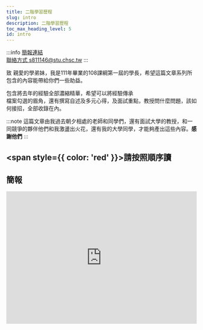 ---
title: 二階學習歷程
slug: intro
description: 二階學習歷程
toc_max_heading_level: 5
id: intro
---  

:::info
[簡報連結](https://docs.google.com/presentation/d/1edUjSR5vt2WgPcIHQrdNpaFoY7yWazjcbrT-17yEIzw/edit?usp=sharing)  
[聯絡方式 s811146@stu.chsc.tw](mailto:s811146@stu.chsc.tw)
:::  

致 親愛的學弟妹，我是111年畢業的108課綱第一屆的學長，希望這篇文章系列所包含的內容能帶給你們一些助益。  

包含將去年的經驗全部濃縮精華，希望可以將經驗傳承  
檔案勾選的眉角，還有撰寫自述及多元心得，及面試重點，教授問什麼問題，該如何接招，全部收錄在內。

:::note
這篇文章由我過去朝夕相處的老師和同學們，還有面試大學的教授，和一同競爭的夥伴他們和我激盪出火花，還有我的大學同學，才能夠產出這些內容。**感謝他們**
:::


## <div><span style={{ color: 'red' }}>請按照順序讀</span></div>


<DocCardList />


## 簡報  

<iframe src="https://docs.google.com/presentation/d/e/2PACX-1vQR7PWptUFfCrMbprDYErm3ojxG7sB8UP77_eLHsU8y3lsMNF7K6bDsS8R59jXnQ96aLQscSWS7Tu52/embed?start=false&loop=false&delayms=5000" frameborder="0" width="100%" height="350px" allowfullscreen="true" mozallowfullscreen="true" webkitallowfullscreen="true"></iframe>  
  
<p> </p>  
  


